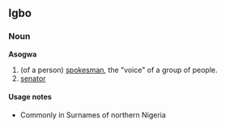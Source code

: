 ==Igbo==
===Noun===
'''Asogwa'''

# (of a person) [[spokesman]], the "voice" of a group of people.
# [[senator]]

====Usage notes====
*Commonly in Surnames of northern Nigeria